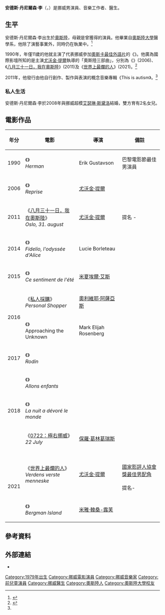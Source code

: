 {{Infobox person
| name  = 安德斯·丹尼爾森·李<br/>Anders Danielsen Lie
| image = 
| imagesize = 
| caption = 
| birth_date = {{birth date and age|1979|1|1}}
| birth_place = {{NOR}}[[奧斯陸|奧斯陸]]
| nationality = {{NOR}}
| years_active = 1990 - 現今
| occupation = 演員、音樂工作者、醫生
| spouse = [[艾瑟琳·斯黛洛|艾瑟琳·斯黛洛]] (2008-)
| children = 2
}}

'''安德斯·丹尼爾森·李'''（{{lang-no|Anders Danielsen Lie}}，{{bd|1979年|1月1日|catIdx=L}}）是挪威男演員、音樂工作者、醫生。


== 生平 ==
安德斯·丹尼爾森·李出生於[[奧斯陸|奧斯陸]]，母親是曾獲得{{link-no|安曼達獎|Amandaprisen}}的演員{{link-no|彤·丹尼爾森|Tone Danielsen}}。他畢業自[[奧斯陸大學|奧斯陸大學]]醫學系，他除了演藝事業外，同時仍在執業中。<ref>{{Cite web |url=http://anthemmagazine.com/qa-with-anders-danielsen-lie/ |title=SCREEN TEST: ANDERS DANIELSEN LIE |accessdate=2016-05-28 |work=anthem |archive-date=2020-12-01 |archive-url=https://web.archive.org/web/20201201235231/http://anthemmagazine.com/qa-with-anders-danielsen-lie/ |dead-url=no }}</ref>

1990年，年僅11歲的他就主演了代表挪威參加[[奧斯卡最佳外語片|奧斯卡最佳外語片]]的《{{link-no|赫爾曼 (電影)|Herman (film)|赫爾曼}}》。他廣為國際影壇所知的是主演[[尤沃金·提爾|尤沃金·提爾]]執導的「奧斯陸三部曲」，分別為《{{link-no|愛重奏|Reprise (film)}}》(2006)、《[[八月三十一日，我在奧斯陸|八月三十一日，我在奧斯陸]]》(2011)及《[[世界上最糟糕的人|世界上最爛的人]]》(2021)。<ref name="nl">{{cite news|url=http://www.nytimes.com/2012/05/17/t-magazine/oslo-northern-lights.html?_r=1|title=Northern Lights|last=Wood|first=Gaby|date=17 May 2012|publisher=''[[New_York_Times|New York Times]]''|accessdate=16 August 2012|archive-date=2019-08-28|archive-url=https://web.archive.org/web/20190828062518/https://www.nytimes.com/2012/05/17/t-magazine/oslo-northern-lights.html?_r=1|dead-url=no}}</ref>

2011年，他發行由他自行創作、製作與表演的概念音樂專輯《This is autism》。<ref name="nl"/>

=== 私人生活 ===
安德斯·丹尼爾森·李於2008年與挪威超模[[艾瑟琳·斯黛洛|艾瑟琳·斯黛洛]]結婚，雙方育有2名女兒。

== 電影作品 ==
{| class="wikitable"
|-
! 年分
! 電影
! 導演
! 備註
|-
| 1990
| 《{{link-no|赫爾曼 (電影)|Herman (film)|赫爾曼}}》<br>''Herman''
| Erik Gustavson
| 巴黎電影節最佳男演員
|-
| 2006
| 《{{link-no|愛重奏|Reprise (film)}}》<br>''Reprise''
| [[尤沃金·提爾|尤沃金·提爾]]
| 
|-
| 2011
| 《[[八月三十一日，我在奧斯陸|八月三十一日，我在奧斯陸]]》<br>''Oslo, 31. august''
| [[尤沃金·提爾|尤沃金·提爾]]
| 提名 - {{link-no|安曼達獎|Amandaprisen|安曼達獎最佳男演員}}
|-
| 2014
| 《{{link-fr|愛麗絲海上漫遊|Fidelio, l'odyssée d'Alice}}》<br>''Fidelio, l'odyssée d'Alice''
| Lucie Borleteau
| 
|-
| 2015
| 《{{link-fr|夏日情事|Ce sentiment de l'été}}》<br>''Ce sentiment de l'été''
| [[米夏埃爾·艾斯|米夏埃爾·艾斯]]
| 
|-
| rowspan=2|2016
| 《[[私人採購|私人採購]]》<br>''Personal Shopper''
| [[奧利維耶·阿薩亞斯|奧利維耶·阿薩亞斯]]
| {{small|([[第69屆坎城影展|第69屆坎城影展]]正式競賽片)}}
|-
| 《{{link-en|登入火星|Approaching the Unknown}}》<br>Approaching the Unknown
| Mark Elijah Rosenberg
| 
|-
| 2017
| 《{{link-fr|羅丹：上帝之手|Rodin (film)}}》<br>''Rodin''
| {{link-fr|賈克·杜瓦雍|Jacques Doillon}}
| {{small|([[第70屆坎城影展|第70屆坎城影展]]正式競賽片)}}
|-
| rowspan=3|2018
| 《{{link-fr|巴黎迷路的午後|Allons enfants (film)}}》<br>''Allons enfants''
| {{link-fr|史蒂芬·德穆斯提耶|Stéphane Demoustier}}
| 
|-
| 《{{link-en|夜噬人生|The Night Eats the World}}》<br>''La nuit a dévoré le monde''
| {{link-fr|多明尼克·侯謝|Dominique Rocher}}
| 
|-
| 《[[7月22日_(电影)|0722：極右挪威]]》<br>''22 July''
| [[保羅·葛林葛瑞斯|保羅·葛林葛瑞斯]]
| {{small|([[第75屆威尼斯影展|第75屆威尼斯影展]]正式競賽片)}}
|-
| rowspan=2|2021
| 《[[世界上最糟糕的人|世界上最爛的人]]》<br>''Verdens verste menneske''
| [[尤沃金·提爾|尤沃金·提爾]]
| {{small|([[第74屆坎城影展|第74屆坎城影展]]正式競賽片)}}<br>[[國家影評人協會|國家影評人協會獎最佳男配角]]<br>{{link-en|國際影迷協會獎最佳男配角|International Cinephile Society}}<br>提名-{{link-en|國際線上影評人協會獎最佳男配角|International Online Film Critics' Poll}}
|-
| 《{{tsl|en|Bergman Island|柏格曼的島}}》<br>''Bergman Island''
| [[米雅·韓桑-露芙|米雅·韓桑-露芙]]
| {{small|([[第74屆坎城影展|第74屆坎城影展]]正式競賽片)}}
|}

==參考資料==
{{Reflist}}

==外部連結==
*{{IMDb name|509264}}

{{DEFAULTSORT:Lie, Anders Danielsen}}
[[Category:1979年出生|Category:1979年出生]]
[[Category:挪威電影演員|Category:挪威電影演員]]
[[Category:挪威音樂家|Category:挪威音樂家]]
[[Category:前兒童演員|Category:前兒童演員]]
[[Category:挪威醫生|Category:挪威醫生]]
[[Category:奧斯陸人|Category:奧斯陸人]]
[[Category:奧斯陸大學校友|Category:奧斯陸大學校友]]